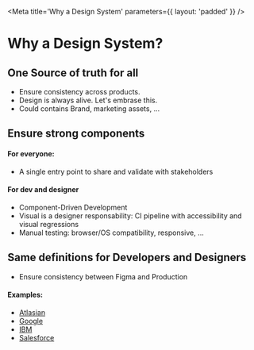
<Meta
    title='Why a Design System'
    parameters={{ layout: 'padded' }}
/>

# Why a Design System?

## One Source of truth for all
- Ensure consistency across products.
- Design is always alive. Let's embrase this.
- Could contains Brand, marketing assets, ...

## Ensure strong components
#### For everyone:
- A single entry point to share and validate with stakeholders
#### For dev and designer
- Component-Driven Development
- Visual is a designer responsability: CI pipeline with accessibility and visual regressions
- Manual testing: browser/OS compatibility, responsive, ...

## Same definitions for Developers and Designers
- Ensure consistency between Figma and Production

#### Examples:
- [Atlasian](https://atlaskit.atlassian.com/)
- [Google](https://material.io/)
- [IBM](https://www.carbondesignsystem.com/)
- [Salesforce](https://www.lightningdesignsystem.com/)
